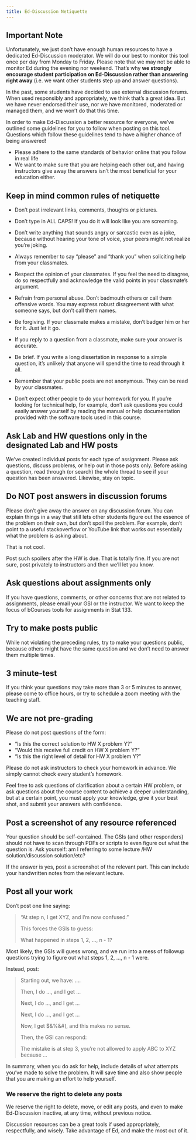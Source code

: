 ```yaml
---
title: Ed-Discussion Netiquette
---
```



## Important Note

Unfortunately, we just don't have enough human resources to have a dedicated Ed-Discussion moderator. We will do our best to monitor this tool once per day from Monday to Friday. Please note that we may not be able to monitor Ed during the evening nor weekend. That's why __we strongly encourage student participation on Ed-Discussion rather than answering right away__ (i.e. we want other students step up and answer questions).

In the past, some students have decided to use external discussion forums. When used responsibly and appropriately, we think that's a great idea. But we have never endorsed their use, nor we have monitored, moderated or managed them, and we won't do that this time.

In order to make Ed-Discussion a better resource for everyone, we've outlined some guidelines for you to follow when posting on this tool. Questions which follow these guidelines tend to have a higher chance of being answered!

- Please adhere to the same standards of behavior online that you follow in real life
- We want to make sure that you are helping each other out, and having instructors give away the answers isn't the most beneficial for your education either.



## Keep in mind common rules of netiquette

- Don't post irrelevant links, comments, thoughts or pictures.

- Don't type in ALL CAPS! If you do it will look like you are screaming.

- Don't write anything that sounds angry or sarcastic even as a joke, because without hearing your tone of voice, your peers might not realize you're joking.

- Always remember to say "please" and "thank you" when soliciting help from your classmates.

- Respect the opinion of your classmates. If you feel the need to disagree, do so respectfully and acknowledge the valid points in your classmate's argument.

- Refrain from personal abuse. Don't badmouth others or call them offensive words. You may express robust disagreement with what someone says, but don't call them names.

- Be forgiving. If your classmate makes a mistake, don't badger him or her for it. Just let it go.

- If you reply to a question from a classmate, make sure your answer is accurate.

- Be brief. If you write a long dissertation in response to a simple question, it's unlikely that anyone will spend the time to read through it all.

- Remember that your public posts are not anonymous. They can be read by your classmates.

- Don't expect other people to do your homework for you. If you're looking for technical help, for example, don't ask questions you could easily answer yourself by reading the manual or help documentation provided with the software tools used in this course.



## Ask Lab and HW questions only in the designated Lab and HW posts

We've created individual posts for each type of assignment. Please ask questions, discuss problems, or help out in those posts only. Before asking a question, read through (or search) the whole thread to see if your question has been answered. Likewise, stay on topic.



## Do NOT post answers in discussion forums

Please don't give away the answer on any discussion forum. You can explain things in a way that still lets other students figure out the essence of the problem on their own, but don't spoil the problem. For example, don't point to a useful stackoverflow or YouTube link that works out essentially what the problem is asking about.

That is not cool.

Post such spoilers after the HW is due. That is totally fine. If you are not sure, post privately to instructors and then we'll let you know.



## Ask questions about assignments only

If you have questions, comments, or other concerns that are not related to assignments, please email your GSI or the instructor. We want to keep the focus of bCourses tools for assignments in Stat 133.



## Try to make posts public

While not violating the preceding rules, try to make your questions public, because others might have the same question and we don't need to answer them multiple times.

 

## 3 minute-test

If you think your questions may take more than 3 or 5 minutes to answer, please come to office hours, or try to schedule a zoom meeting with the teaching staff.



## We are not pre-grading

Please do not post questions of the form:

- "Is this the correct solution to HW X problem Y?"
- "Would this receive full credit on HW X problem Y?"
- "Is this the right level of detail for HW X problem Y?"

Please do not ask instructors to check your homework in advance. We simply cannot check every student's homework.

Feel free to ask questions of clarification about a certain HW problem, or ask questions about the course content to achieve a deeper understanding, but at a certain point, you must apply your knowledge, give it your best shot, and submit your answers with confidence.



## Post a screenshot of any resource referenced

Your question should be self-contained. The GSIs (and other responders) should not have to scan through PDFs or scripts to even figure out what the question is. Ask yourself: am I referring to some lecture /HW solution/discussion solution/etc?

If the answer is yes, post a screenshot of the relevant part. This can include your handwritten notes from the relevant lecture.



## Post all your work

Don't post one line saying:

> "At step n, I get XYZ, and I'm now confused."
> 
> This forces the GSIs to guess:
>
> What happened in steps 1, 2, ..., n - 1?

Most likely, the GSIs will guess wrong, and we run into a mess of followup questions trying to figure out what steps 1, 2, ..., n - 1 were.

Instead, post:

> Starting out, we have: ....
> 
> Then, I do ..., and I get ...
> 
> Next, I do ..., and I get ...
> 
> Next, I do ..., and I get ...
> 
> Now, I get $&%&#(, and this makes no sense.
> 
> Then, the GSI can respond:
> 
> The mistake is at step 3, you're not allowed to apply ABC to XYZ because ...

In summary, when you do ask for help, include details of what attempts you've made to solve the problem. It will save time and also show people that you are making an effort to help yourself.



### We reserve the right to delete any posts

We reserve the right to delete, move, or edit any posts, and even to make Ed-Discussion inactive, at any time, without previous notice.

Discussion resources can be a great tools if used appropriately, respectfully, and wisely. Take advantage of Ed, and make the most out of it.

